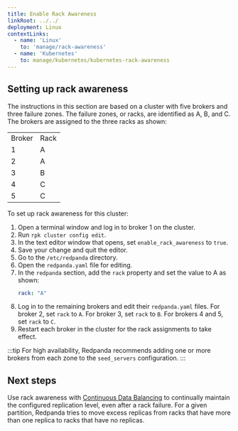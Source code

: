 ```yaml
---
title: Enable Rack Awareness
linkRoot: ../../
deployment: Linux
contextLinks:
  - name: 'Linux'
    to: 'manage/rack-awareness'
  - name: 'Kubernetes'
    to: manage/kubernetes/kubernetes-rack-awareness
---
```


<head>
    <meta name="title" content="Enable Rack Awareness | Redpanda Docs"/>
    <meta name="description" content="Enable rack awareness to place partition replicas across different failure zones."/>
</head>



<ContextLink frontmatter={frontMatter}
/>

<AboutRackAwareness/>

## Setting up rack awareness

The instructions in this section are based on a cluster with five brokers and three failure zones. The failure zones, or racks, are identified as A, B, and C. 
The brokers are assigned to the three racks as shown:

<table className={styles.rackAwarenessTable}>
    <tr>
        <td>Broker</td>
        <td>Rack</td>
    </tr>
    <tr>
        <td>1</td>
        <td>A</td>
    </tr>
    <tr>
        <td>2</td>
        <td>A</td>
    </tr>
    <tr>
        <td>3</td>
        <td>B</td>
    </tr>
    <tr>
        <td>4</td>
        <td>C</td>
    </tr>
    <tr>
        <td>5</td>
        <td>C</td>
    </tr>
</table>

To set up rack awareness for this cluster:
1. Open a terminal window and log in to broker 1 on the cluster.
2. Run `rpk cluster config edit`.
3. In the text editor window that opens, set `enable_rack_awareness` to `true`.
4. Save your change and quit the editor.
5. Go to the `/etc/redpanda` directory.
6. Open the `redpanda.yaml` file for editing.
7. In the `redpanda` section, add the `rack` property and set the value to A as shown:
    ```yaml
    rack: "A"
    ```
8. Log in to the remaining brokers and edit their `redpanda.yaml` files. For broker 2, set `rack` to `A`. For broker 3, set `rack` to `B`. For brokers 4 and 5, set `rack` to `C`.
9. Restart each broker in the cluster for the rack assignments to take effect.

:::tip
For high availability, Redpanda recommends adding one or more brokers from each zone to the `seed_servers` configuration.
:::

## Next steps

Use rack awareness with [Continuous Data Balancing](../cluster-maintenance/continuous-data-balancing/) to continually maintain the configured replication level, even after a rack failure. For a given partition, Redpanda tries to move excess replicas from racks that have more than one replica to racks that have no replicas.
